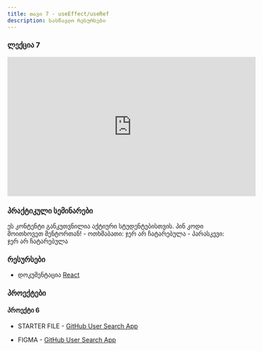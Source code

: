 ```yaml
---
title: თავი 7 - useEffect/useRef
description: სასწავლო რესურსები
---
```


### ლექცია 7

<iframe width="560" height="315" src="https://www.youtube.com/embed/FceWIAwipqY?si=cmj_RR6DowMEcgXe" title="YouTube video player" frameborder="0" allow="accelerometer; autoplay; clipboard-write; encrypted-media; gyroscope; picture-in-picture; web-share" referrerpolicy="strict-origin-when-cross-origin" allowFullScreen></iframe>

### პრაქტიკული სემინარები

<Card>
  <PinCodeProtectedContent>
    <Locked>
      ეს კონტენტი განკუთვნილია აქტიური სტუდენტებისთვის. პინ კოდი მოითხოვეთ
      მენტორთან!
    </Locked>
    <Unlocked>
      - ოთხშაბათი: ჯერ არ ჩატარებულა
      - პარასკევი: ჯერ არ ჩატარებულა
    </Unlocked>
  </PinCodeProtectedContent>
</Card>

### რესურსები

- დოკუმენტაცია [React](https://react.dev)

### პროექტები

#### პროექტი 6

- STARTER FILE - [GitHub User Search App](https://drive.google.com/file/d/1c-CqBrMYjt4mZbRAcGOfsxV81wJG7wtq/view?usp=sharing)

- FIGMA - [GitHub User Search App](https://www.figma.com/file/xIHLusLUEd92bUacWp4c6T/github-user-search-app?type=design&node-id=0-1&mode=design&t=BLJgmE6O0fQInmRR-0)

